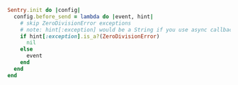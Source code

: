 ```ruby
Sentry.init do |config|
  config.before_send = lambda do |event, hint|
    # skip ZeroDivisionError exceptions
    # note: hint[:exception] would be a String if you use async callback
    if hint[:exception].is_a?(ZeroDivisionError)
      nil
    else
      event
    end
  end
end
```
